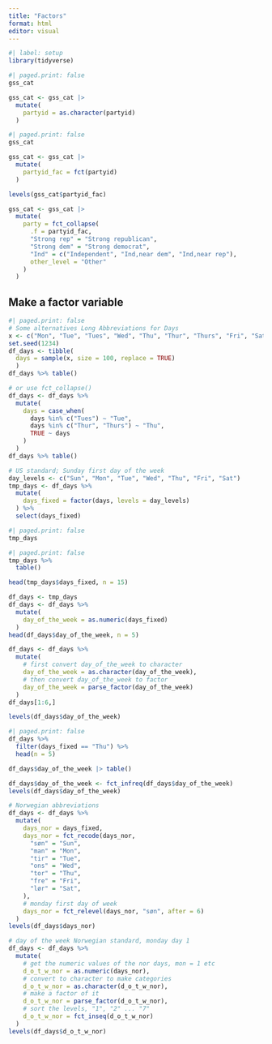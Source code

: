```yaml
---
title: "Factors"
format: html
editor: visual
---
```


```r
#| label: setup
library(tidyverse)
```

```r
#| paged.print: false
gss_cat
```

```r
gss_cat <- gss_cat |>
  mutate(
    partyid = as.character(partyid)
  )
```

```r
#| paged.print: false
gss_cat
```

```r
gss_cat <- gss_cat |> 
  mutate(
    partyid_fac = fct(partyid)
  )
```

```r
levels(gss_cat$partyid_fac)
```

```r
gss_cat <- gss_cat |> 
  mutate(
    party = fct_collapse(
      .f = partyid_fac,
      "Strong rep" = "Strong republican",
      "Strong dem" = "Strong democrat",
      "Ind" = c("Independent", "Ind,near dem", "Ind,near rep"),
      other_level = "Other"
    )
  )
```

## Make a factor variable 

```r
#| paged.print: false
# Some alternatives Long Abbreviations for Days
x <- c("Mon", "Tue", "Tues", "Wed", "Thu", "Thur", "Thurs", "Fri", "Sat", "Sun")
set.seed(1234)
df_days <- tibble(
  days = sample(x, size = 100, replace = TRUE)
  )
df_days %>% table()
```

```r
# or use fct_collapse()
df_days <- df_days %>% 
  mutate(
    days = case_when(
      days %in% c("Tues") ~ "Tue",
      days %in% c("Thur", "Thurs") ~ "Thu",
      TRUE ~ days
    )
  )
df_days %>% table()
```

```r
# US standard; Sunday first day of the week
day_levels <- c("Sun", "Mon", "Tue", "Wed", "Thu", "Fri", "Sat")
tmp_days <- df_days %>% 
  mutate(
    days_fixed = factor(days, levels = day_levels)
  ) %>%
  select(days_fixed) 
```

```r
#| paged.print: false
tmp_days
```

```r
#| paged.print: false
tmp_days %>% 
  table() 
```

```r
head(tmp_days$days_fixed, n = 15)
```

```r
df_days <- tmp_days
df_days <- df_days %>%
  mutate(
    day_of_the_week = as.numeric(days_fixed)
  )
head(df_days$day_of_the_week, n = 5)
```

```r
df_days <- df_days %>% 
  mutate(
    # first convert day_of_the_week to character
    day_of_the_week = as.character(day_of_the_week),
    # then convert day_of_the_week to factor
    day_of_the_week = parse_factor(day_of_the_week)
  )
df_days[1:6,]
```

```r
levels(df_days$day_of_the_week)
```

```r
#| paged.print: false
df_days %>% 
  filter(days_fixed == "Thu") %>% 
  head(n = 5)
```

```r
df_days$day_of_the_week |> table()
```

```r
df_days$day_of_the_week <- fct_infreq(df_days$day_of_the_week)
levels(df_days$day_of_the_week)
```

```r
# Norwegian abbreviations 
df_days <- df_days %>%
  mutate(
    days_nor = days_fixed,
    days_nor = fct_recode(days_nor,
      "søn" = "Sun",
      "man" = "Mon",
      "tir" = "Tue",
      "ons" = "Wed",
      "tor" = "Thu",
      "fre" = "Fri",
      "lør" = "Sat",
    ),
    # monday first day of week
    days_nor = fct_relevel(days_nor, "søn", after = 6)
  )
levels(df_days$days_nor)
```

```r
# day of the week Norwegian standard, monday day 1
df_days <- df_days %>%
  mutate(
    # get the numeric values of the nor days, mon = 1 etc
    d_o_t_w_nor = as.numeric(days_nor),
    # convert to character to make categories
    d_o_t_w_nor = as.character(d_o_t_w_nor),
    # make a factor of it
    d_o_t_w_nor = parse_factor(d_o_t_w_nor),
    # sort the levels, "1", "2" ... "7"
    d_o_t_w_nor = fct_inseq(d_o_t_w_nor)
  )
levels(df_days$d_o_t_w_nor)
```

```r

```

